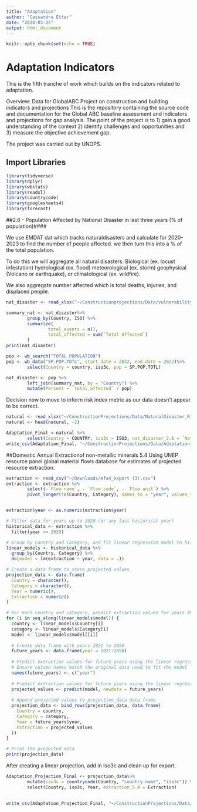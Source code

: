 ```yaml
---
title: "Adaptation"
author: "Cassandra Etter"
date: "2024-03-25"
output: html_document
---
```


```r
knitr::opts_chunk$set(echo = TRUE)
```

# Adaptation Indicators

This is the fifth tranche of work which builds on the indicators related to adaptation.

Overview: Data for GlobalABC Project on construction and building indicators and projections
This is the repository containing the source code and documentation for the Global ABC baseline assessment and indicators and projections for gap analysis. 
The point of the project is to 
1) gain a good understanding of the context 
2) identify challenges and opportunities and 
3) measure the objective achievement gap. 

The project was carried out by UNOPS.

## Import Libraries 
```r

library(tidyverse)
library(dplyr)
library(wbstats)
library(readxl)
library(countrycode)
library(googlesheets4)
library(forecast)
```

##2.6 - Population Affected by National Disaster in last three years (% of population)####

We use EMDAT dat which tracks naturaldisasters and calculate for 2020- 2023 to find the number of people affected. we then turn this into a % of the total population. 

To do this we will aggregate all natural disasters: Biological (ex. locust infestation) hydrological (ex. flood) meteorological (ex. storm) geophysical (Volcano or earthquake), or climatological (ex. wildfire). 

We also aggregate number affected which is total deaths, injuries, and displaced people. 
```r
nat_disaster <- read_xlsx("~/Constructionprojections/Data/vulnerability_emdat.xlsx") 

summary_nat <- nat_disaster%>%
        group_by(Country, ISO) %>%
        summarize(
                total_events = n(),
                total_affected = sum(`Total Affected`)
        )
print(nat_disaster)

pop <- wb_search("TOTAL POPULATION")
pop <- wb_data("SP.POP.TOTL", start_date = 2022, end_date = 2022)%>%
        select(Country = country, iso3c, pop = SP.POP.TOTL)

nat_disaster <- pop %>%
        left_join(summary_nat, by = "Country") %>%
        mutate(Percent = `total_affected` / pop)

```

Decision now to move to inform risk index metric as our data doesn't appear to be correct. 

```r
natural <- read_xlsx("~/ConstructionProjections/Data/NaturalDisaster_RiskIndex.xlsx") 
natural <- head(natural, -2)

Adaptation_Final <-natural %>%
        select(Country = COUNTRY, iso3c = ISO3, nat_disaster_2.6 = `Natural Disasters % of total pop`)
write_csv(Adaptation_Final, "~/ConstructionProjections/Data/Adaptation_FINAL.csv")
```
##Domestic Annual Extractionof non-metallic minerals 5.4
Using UNEP resource panel global material flows database for estimates of projected resource extraction. 
```r
extraction <- read_csv("~/Downloads/mfa4_export (3).csv")
extraction <- extraction %>%
        select(-`Flow name`, - `Flow code`, - `Flow unit`) %>%
        pivot_longer(!c(Country, Category), names_to = "year", values_to = "extraction" )


extraction$year <- as.numeric(extraction$year)

# Filter data for years up to 2020 (or any last historical year)
historical_data <- extraction %>%
  filter(year <= 2020)

# Group by Country and Category, and fit linear regression model to historical data
linear_models <- historical_data %>%
  group_by(Country, Category) %>%
  do(model = lm(extraction ~ year, data = .))

# Create a data frame to store projected values
projection_data <- data.frame(
  Country = character(),
  Category = character(),
  Year = numeric(),
  Extraction = numeric()
)

# For each country and category, predict extraction values for years 2021 to 2050
for (i in seq_along(linear_models$model)) {
  country <- linear_models$Country[i]
  category <- linear_models$Category[i]
  model <- linear_models$model[[i]]
  
  # Create data frame with years 2021 to 2050
  future_years <- data.frame(year = 2021:2050)
  
  # Predict extraction values for future years using the linear regression model
  # Ensure column names match the original data used to fit the model
  names(future_years) <- c("year")
  
  # Predict extraction values for future years using the linear regression model
  projected_values <- predict(model, newdata = future_years)
  
  # Append projected values to projection_data data frame
  projection_data <- bind_rows(projection_data, data.frame(
    Country = country,
    Category = category,
    Year = future_years$year,
    Extraction = projected_values
  ))
}

# Print the projected data
print(projection_data)
```

After creating a linear projection, add in Iso3c and clean up for export. 

```r
Adaptation_Projection_Final <- projection_data%>%
        mutate(iso3c = countrycode(Country, "country.name", "iso3c")) %>%
        select(Country, iso3c, Year, extraction_5.4 = Extraction) 
        

write_csv(Adaptation_Projection_Final, "~/ConstructionProjections/Data/Adaptation_Projection_FINAL.csv")
```

